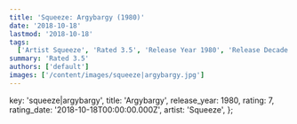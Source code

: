 ```yaml
---
title: 'Squeeze: Argybargy (1980)'
date: '2018-10-18'
lastmod: '2018-10-18'
tags:
  ['Artist Squeeze', 'Rated 3.5', 'Release Year 1980', 'Release Decade 1980']
summary: 'Rated 3.5'
authors: ['default']
images: ['/content/images/squeeze|argybargy.jpg']
---
```


  key: 'squeeze|argybargy',
  title: 'Argybargy',
  release_year: 1980,
  rating: 7,
  rating_date: '2018-10-18T00:00:00.000Z',
  artist: 'Squeeze',
};

<MusicRating data={data} />
